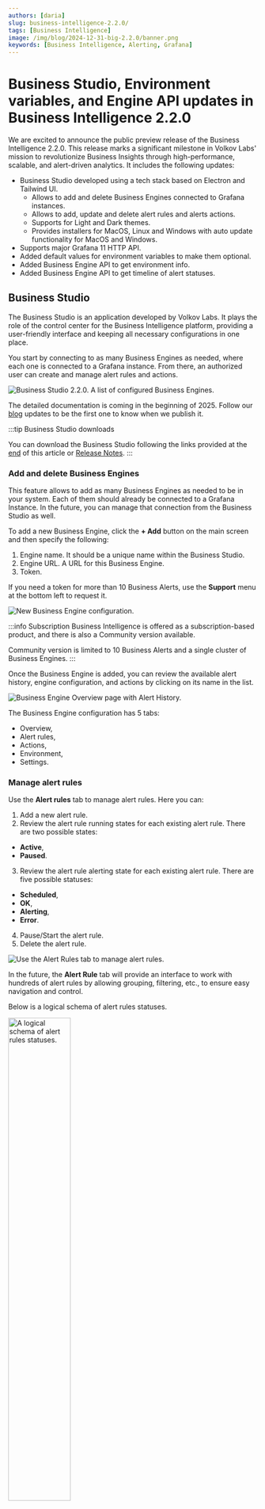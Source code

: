 ```yaml
---
authors: [daria]
slug: business-intelligence-2.2.0/
tags: [Business Intelligence]
image: /img/blog/2024-12-31-big-2.2.0/banner.png
keywords: [Business Intelligence, Alerting, Grafana]
---
```



# Business Studio, Environment variables, and Engine API updates in Business Intelligence 2.2.0

We are excited to announce the public preview release of the Business Intelligence 2.2.0. This release marks a significant milestone in Volkov Labs' mission to revolutionize Business Insights through high-performance, scalable, and alert-driven analytics. It includes the following updates:

- Business Studio developed using a tech stack based on Electron and Tailwind UI.
  - Allows to add and delete Business Engines connected to Grafana instances.
  - Allows to add, update and delete alert rules and alerts actions.
  - Supports for Light and Dark themes.
  - Provides installers for MacOS, Linux and Windows with auto update functionality for MacOS and Windows.
- Supports major Grafana 11 HTTP API.
- Added default values for environment variables to make them optional.
- Added Business Engine API to get environment info.
- Added Business Engine API to get timeline of alert statuses.

## Business Studio

The Business Studio is an application developed by Volkov Labs. It plays the role of the control center for the Business Intelligence platform, providing a user-friendly interface and keeping all necessary configurations in one place.

You start by connecting to as many Business Engines as needed, where each one is connected to a Grafana instance. From there, an authorized user can create and manage alert rules and actions.

<Image
  title="Business Studio 2.2.0. A list of configured Business Engines."
  src="/img/blog/2024-12-31-big-2.2.0/business-studio-220-engines.png"
/>

The detailed documentation is coming in the beginning of 2025. Follow our [blog](/blog/) updates to be the first one to know when we publish it.

:::tip Business Studio downloads

You can download the Business Studio following the links provided at the [end](#business-studio-downloads) of this article or [Release Notes](/big/release/).
:::

### Add and delete Business Engines

This feature allows to add as many Business Engines as needed to be in your system. Each of them should already be connected to a Grafana Instance. In the future, you can manage that connection from the Business Studio as well.

To add a new Business Engine, click the **+ Add** button on the main screen and then specify the following:

1. Engine name. It should be a unique name within the Business Studio.
2. Engine URL. A URL for this Business Engine.
3. Token.

If you need a token for more than 10 Business Alerts, use the **Support** menu at the bottom left to request it.

<Image
  title="New Business Engine configuration."
  src="/img/blog/2024-12-31-big-2.2.0/new-engine.png"
/>

:::info Subscription
Business Intelligence is offered as a subscription-based product, and there is also a Community version available.

Community version is limited to 10 Business Alerts and a single cluster of Business Engines.
:::

Once the Business Engine is added, you can review the available alert history, engine configuration, and actions by clicking on its name in the list.

<Image
  title="Business Engine Overview page with Alert History."
  src="/img/blog/2024-12-31-big-2.2.0/engine-overview.png"
/>

The Business Engine configuration has 5 tabs:

- Overview,
- Alert rules,
- Actions,
- Environment,
- Settings.

### Manage alert rules

Use the **Alert rules** tab to manage alert rules. Here you can:

1. Add a new alert rule.
2. Review the alert rule running states for each existing alert rule. There are two possible states:

- **Active**,
- **Paused**.

3. Review the alert rule alerting state for each existing alert rule. There are five possible statuses:

- **Scheduled**,
- **OK**,
- **Alerting**,
- **Error**.

4. Pause/Start the alert rule.
5. Delete the alert rule.

<Image
  title="Use the Alert Rules tab to manage alert rules."
  src="/img/blog/2024-12-31-big-2.2.0/tab-alert-rules.png"
/>

In the future, the **Alert Rule** tab will provide an interface to work with hundreds of alert rules by allowing grouping, filtering, etc., to ensure easy navigation and control.

Below is a logical schema of alert rules statuses.

<Image
  title="A logical schema of alert rules statuses."
  src="/img/blog/2024-12-31-big-2.2.0/alert-statuses.png"
  width="50%"
/>

The **Add a new rule** window looks as follows:

<Image
  title="The Add a new rule window."
  src="/img/blog/2024-12-31-big-2.2.0/new-rule.png"
/>

The new alert rule/edit window has the following configuration elements to specify:

- **Title** is an alert name.
- **Schedule** is a frequency of how often the rule should run. With CRON expressions your schedule can be as complex as needed.
- **Target Dashboard** and **Target Panel** are drop-downs to select from the existing ones. The alert rule will take queries and thresholds from there automatically.
- **Time Range** could be either taken from the dashboard or specified custom.
- The alert **evaluation** could be set to **Thresholds** or **Regex Pattern**.
  - For the **Thresholds**, the alert examines the data against thresholds set in the panel options.
  - For the **Regex Pattern**, the alert examines the specified fields (optional) and searches the specified pattern.
- For the alert **action**, select from the drop-down list of the existing, pre-configured action APIs.
- **Add Annotation** option.
  - specify **Panel** to create and attach an annotation to a panel,
  - specify **Dashboard** to create and attach an annotation to a dashboard (i.e. all panels of this dashboard),
  - specify **Disabled** to disable the creation of any annotation following the alert rule breach.

### Manage alert actions

Use the **Actions** tab to manage alert actions. Here you can:

1. Add a new alert action.
2. Delete an existing alert action.
3. There must be at least one alert action configured. That is the reason why there has to be a **default** alert action without a trash can icon (not possible to delete).

<Image
  title="The Actions tab to manage alert actions."
  src="/img/blog/2024-12-31-big-2.2.0/tab-actions.png"
/>

The **Add a new action** window looks as follows:

<Image
  title="The Add a new action window."
  src="/img/blog/2024-12-31-big-2.2.0/new-action.png"
/>

The new alert action/edit mode has the following configuration elements to specify:

- **Title** is an action name,
- **Type** (HTTP or Logs),
- **HTTP Request URL** and request **method**. You can add **Headers** (additional information) to a request if needed,
- **Message** template customizable using Handlebars.

You can use the **Test Connectivity** button to check REST API endpoint availability.

### Supports for Light and Dark themes

The Business Studio follows system visual appearance preferences by supporting Light and Dark color themes.

<Image
  title="The Business Studio supports Light and Dark color themes."
  src="/img/blog/2024-12-31-big-2.2.0/theme.png"
/>

## Business Studio installers

We ensured the installation could be done in one click for MacOS, Linux, and Windows. For MacOS and Windows, you can configure the auto-update functionality to stay up-to-date with the latest release features.

### Changelog

To help users follow the new features, we provide access to the **Change log** at the bottom left corner.

<Image
  title="Changelog menu in the Business Studio."
  src="/img/blog/2024-12-31-big-2.2.0/changelog.png"
/>

## Support of major Grafana 11 HTTP API

The Business Studio works with Grafana starting from version 11. It might work with Grafana 10.X, but we did not extensively test that compatibility. Use at your own risk.

The Business Intelligence platform will always be compatible with the most current Grafana version.

## Default values for environment variables

To simplify the initial Business Engine setup, we configured many of the environment variables by giving them default values.

There are only 7 environment variables that must be set during the installation:

- Timescale database connection details.
- Grafana URL and Token (Service Account).

<Code
  url="https://github.com/VolkovLabs/business-intelligence/blob/main/.env"
  language="shell"
/>

## Added Engine API to get environment info

All environment variables are displayed on the **Environment** tab. In the future, we plan to allow them to be modified. The environment info is taken by using the [GET /environment endpoint](https://volkovlabs.io/big/api/#tag/Environment/operation/EnvironmentController_get).

<Image
  title="Environment variables for the Charlie Engine 1."
  src="/img/blog/2024-12-31-big-2.2.0/env.png"
/>

## Added Engine API to get timeline of alert statuses

The timeline of alerting states is a subset of all alert rule records and includes only instances where alerting state changes. We added Engine API endpoint to [get timeline of alerting states](https://volkovlabs.io/big/api/#tag/Alert-Rules/operation/AlertsController_getHistoryTimeline).

For instance, below is the complete list of alert rule states.

```text
date                      Previous            New
1/1/25, 10:29:01 AM       OK                  Alerting
1/1/25, 10:28:01 AM       OK                  OK
1/1/25, 10:27:01 AM       OK                  OK
1/1/25, 10:26:01 AM       OK                  OK
1/1/25, 10:25:01 AM       OK                  OK
1/1/25, 10:24:01 AM       OK                  OK
```

And here is the timeline. It consists of only the records where the alerting state changes.

```text
date                      Previous            New
1/1/25, 10:29:01 AM       OK                  Alerting
```

## Business Studio Downloads

:::info Security risks

MacOS and Windows installers are signed and notarized with encryption. End to end build process are fully automated using GitHub workflows to avoid any security risks.

:::

- MacOS:
  - [Apple Disk Image for arm64 (Apple Mx processor)](https://github.com/VolkovLabs/business-intelligence/releases/download/v2.2.0/Business.Studio-2.2.0-arm64.dmg)
  - [Apple Disk Image for x86 (Intel)](https://github.com/VolkovLabs/business-intelligence/releases/download/v2.2.0/Business.Studio-2.2.0-x64.dmg)
  - [ZIP file for arm64 (Apple Mx processor)](https://github.com/VolkovLabs/business-intelligence/releases/download/v2.2.0/Business.Studio-darwin-arm64-2.2.0.zip)
  - [ZIP file for x86 (Intel)](https://github.com/VolkovLabs/business-intelligence/releases/download/v2.2.0/Business.Studio-darwin-x64-2.2.0.zip)
- Linux:
  - [RPM for arm64](https://github.com/VolkovLabs/business-intelligence/releases/download/v2.2.0/business-studio-2.2.0-1.arm64.rpm)
  - [RPM for x64](https://github.com/VolkovLabs/business-intelligence/releases/download/v2.2.0/business-studio-2.2.0-1.x86_64.rpm)
  - [Debian for arm64](https://github.com/VolkovLabs/business-intelligence/releases/download/v2.2.0/business-studio_2.2.0_arm64.deb)
  - [Debian for x86](https://github.com/VolkovLabs/business-intelligence/releases/download/v2.2.0/business-studio_2.2.0_amd64.deb)
- Windows
  - [Executable](https://github.com/VolkovLabs/business-intelligence/releases/download/v2.2.0/Business.Studio-2.2.0.Setup.exe)

<GettingStarted />

## Release Notes

### Business Studio 2.2.0

- Added Getting Started messages for new installations.
- Added descriptions to engines, alerts, and actions configuration.
- Added Engine Settings page to update connection details and token.
- Added Engine Environment page to display configuration.
- Updated release workflow to sign and notarize MacOS and Windows installers.
- Updated Overview pages to display alerting states.
- Minor UI updates for engine, alert rules and action management.

### Business Engine 2.2.0

- Added API to get environment info.
- Added API to get timeline of alerting states.
- Added server and scheduler restart if database disconnected with fatal error.
- Updated Grafana health check for Cloud instances.
- Updated default log level to "log" to increase number of message for troubleshooting.

### Business Studio 2.1.0

- Major UI updates for engine, alert rules and action management.
- Added JSON highlights for the latest event in alert rules.
- Added auto application updater for MacOS and Windows.
- Added minimum Business Engine version check.

### Business Engine 2.1.0

- Added Engine version for compatibility with Business Studio.
- Added default values for environment variables to make them optional.
- Added environment variable for custom database name.
- Added API to get history events for Overview page.
- Added API to get alert rules and actions by Id for updating in Business Studio.
- Updated support time ranges in Scenes dashboards for Grafana 11.3+.

### Business Studio 2.0.0

- Developed using a tech stack based on Electron and Tailwind UI.
- Allows to add and delete Business Engines connected to Grafana instances.
- Allows to add, update and delete Actions and Alerts.
- Supports for Light and Dark themes.
- Provides installers for MacOS, Linux and Windows.

### Business Engine 2.0.0

- Developed using a tech stack based on NestJS framework.
- Supports Grafana 11 HTTP API.
- Uses Timescale database to store configuration.
- Uses Prometheus to store internal metrics.
- Supports distributed High-Availability.
- Allows to add, update and delete Alerts and Actions.

<Feedback />
